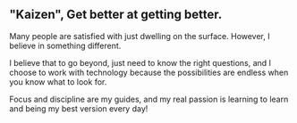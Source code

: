 ## "Kaizen", Get better at getting better.

Many people are satisfied with just dwelling on the surface. However, I believe in something different.

I believe that to go beyond, just need to know the right questions, and
I choose to work with technology because the possibilities are endless when you know what to look for.

Focus and discipline are my guides, and my real passion is learning to learn and being my best version every day!